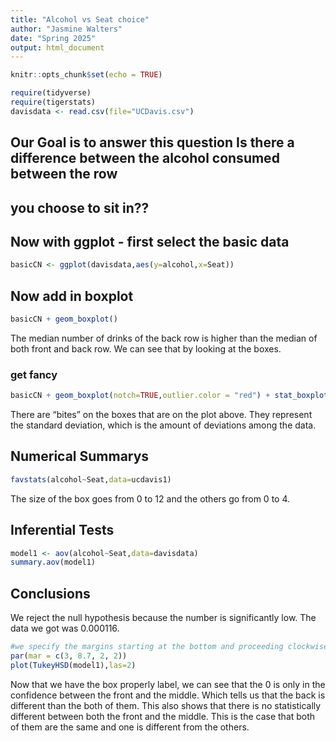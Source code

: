 ```yaml
---
title: "Alcohol vs Seat choice"
author: "Jasmine Walters"
date: "Spring 2025"
output: html_document
---
```


```r
knitr::opts_chunk$set(echo = TRUE)
```

```r
require(tidyverse)
require(tigerstats)
davisdata <- read.csv(file="UCDavis.csv")
```
## Our Goal is to answer this question Is there a difference between the alcohol consumed between the row
## you choose to sit in??

## Now with ggplot - first select the basic data

```r
basicCN <- ggplot(davisdata,aes(y=alcohol,x=Seat))
```
## Now add in boxplot

```r
basicCN + geom_boxplot()
```
  
  The median number of drinks of the back row is higher than the median of both front and back row. We can see that by looking at the boxes.
  
### get fancy  

```r
basicCN + geom_boxplot(notch=TRUE,outlier.color = "red") + stat_boxplot(geom ='errorbar') + labs(title="Fancy notch boxplot \n with 2 lines")
```
  
There are "bites" on the boxes that are on the plot above. They represent the standard deviation, which is the amount of deviations among the data.

## Numerical Summarys 
```r
favstats(alcohol~Seat,data=ucdavis1)
```

The size of the box goes from 0 to 12 and the others go from 0 to 4.

## Inferential Tests

```r
model1 <- aov(alcohol~Seat,data=davisdata)
summary.aov(model1)
```

## Conclusions

We reject the null hypothesis because the number is significantly low. The data we got was 0.000116.

```r
#we specify the margins starting at the bottom and proceeding clockwise - thus 8.7 is the left side margin to hold the names of the factors
par(mar = c(3, 8.7, 2, 2))
plot(TukeyHSD(model1),las=2)
```

Now that we have the box properly label, we can see that the 0 is only in the confidence between the front and the middle. Which tells us that the back is different than the both of them. This also shows that there is no statistically different between both the front and the middle. This is the case that both of them are the same and one is different from the others.